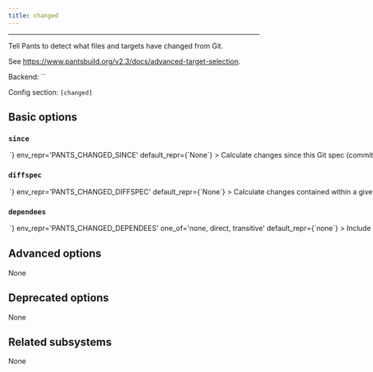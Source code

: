 ```yaml
---
title: changed
---
```



---

Tell Pants to detect what files and targets have changed from Git.

See https://www.pantsbuild.org/v2.3/docs/advanced-target-selection.

Backend: <span className="color--primary">``</span>

Config section: <span className="color--primary">`[changed]`</span>

<span className={styles.options}>

## Basic options

### `since`

<Option
  cli_repr={`--changed-since=<str>`}
  env_repr='PANTS_CHANGED_SINCE'
  default_repr={`None`}
>

Calculate changes since this Git spec (commit range/SHA/ref).

</Option>

### `diffspec`

<Option
  cli_repr={`--changed-diffspec=<str>`}
  env_repr='PANTS_CHANGED_DIFFSPEC'
  default_repr={`None`}
>

Calculate changes contained within a given Git spec (commit range/SHA/ref).

</Option>

### `dependees`

<Option
  cli_repr={`--changed-dependees=<DependeesOption>`}
  env_repr='PANTS_CHANGED_DEPENDEES'
  one_of='none, direct, transitive'
  default_repr={`none`}
>

Include direct or transitive dependees of changed targets.

</Option>

## Advanced options

None

## Deprecated options

None

## Related subsystems

None

</span>
